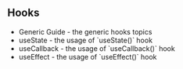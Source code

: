 
## Hooks

- <Link to="/generic-hook-guides">Generic Guide</Link> - the generic hooks topics
- <Link to="/hook-use-state">useState</Link> - the usage of `useState()` hook
- <Link to="/hook-use-callback">useCallback</Link> - the usage of `useCallback()`
  hook
- <Link to="/hook-use-effect">useEffect</Link> - the usage of `useEffect()` hook
